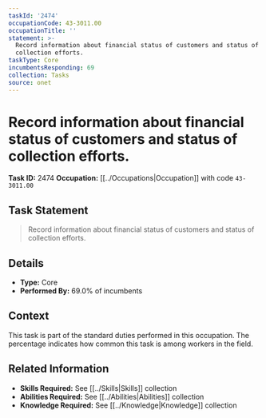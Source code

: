 ```yaml
---
taskId: '2474'
occupationCode: 43-3011.00
occupationTitle: ''
statement: >-
  Record information about financial status of customers and status of
  collection efforts.
taskType: Core
incumbentsResponding: 69
collection: Tasks
source: onet
---
```

# Record information about financial status of customers and status of collection efforts.

**Task ID:** 2474
**Occupation:** [[../Occupations|Occupation]] with code `43-3011.00`

## Task Statement

> Record information about financial status of customers and status of collection efforts.

## Details

- **Type:** Core
- **Performed By:** 69.0% of incumbents

## Context

This task is part of the standard duties performed in this occupation. The percentage indicates how common this task is among workers in the field.

## Related Information

- **Skills Required:** See [[../Skills|Skills]] collection
- **Abilities Required:** See [[../Abilities|Abilities]] collection
- **Knowledge Required:** See [[../Knowledge|Knowledge]] collection
